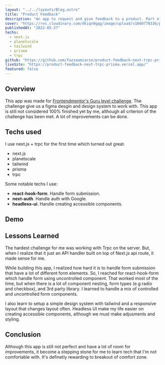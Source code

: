 ```yaml
---
layout: "../../layouts/Blog.astro"
title: "Product Feedback"
description: "An app to request and give feedback to a product. Part of Frontendmentor.io Guru challenge"
cover: "https://res.cloudinary.com/dkiqn0gqg/image/upload/v1660770336/product-feedback-frontendmentor.png"
publishedAt: "2022-05-27"
techs:
  - next.js
  - planetscale
  - tailwind
  - prisma
  - trpc
github: "https://github.com/fazzaamiarso/product-feedback-next-trpc-prisma"
liveSite: "https://product-feedback-next-trpc-prisma.vercel.app/"
featured: false
---
```



## Overview

This app was made for [Frontendmentor's Guru level challenge](https://www.frontendmentor.io/challenges/product-feedback-app-wbvUYqjR6/hub/product-feedback-app-1FrgsEUQci). The challenge give us a figma desgin and
design system to work with. This app is still not considered 100% finished yet by me, although all criterion of the challenge has been met. A lot of improvements
can be done.

## Techs used

I use next.js + trpc for the first time which turned out great.

- next.js
- planetscale
- tailwind
- prisma
- trpc

Some notable techs I use:

- **react-hook-form**. Handle form submission.
- **next-auth**. Handle auth with Google.
- **headless-ui**. Handle creating accessible components.

## Demo

<YoutubeEmbed id='AFLs6YS4LGs' title='Product Feedback Demo' />

## Lessons Learned

The hardest challenge for me was working with Trpc on the server. But, when I realize that it just an API handler built on
top of Next.js api route, it made sense for me.

While building this app, I realized how hard it is to handle form submission that have a lot of different form elements.
So, I reached for react-hook-form which handle form using uncontrolled component. That worked most of the time, but when
there is a lot of component nesting, form types (e.g radio and checkbox), and 3rd party library. I learned to handle a mix of
controlled and uncontrolled form components.

I also learn to setup a simple design system with tailwind and a responsive layout that changes layout often. Headless UI
make my life easier on creating accessible components, although we must make adjusments and styling.

## Conclusion

Although this app is still not perfect and have a lot of room for improvements, it become a stepping stone for me to learn
tech that I'm not comfortable with. It's definetly rewarding to breakout of comfort zone.
